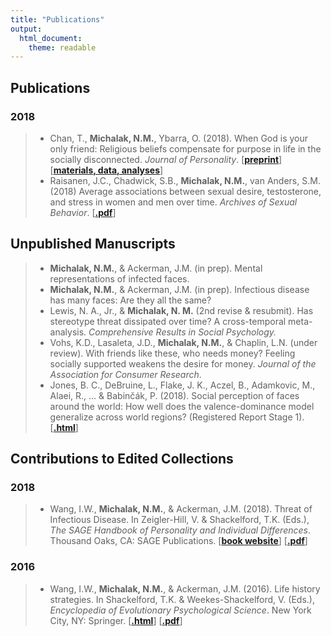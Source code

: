 ```yaml
---
title: "Publications"
output: 
  html_document: 
    theme: readable
---
```


## Publications

### 2018
> * Chan, T., **Michalak, N.M.**, Ybarra, O. (2018). When God is your only friend: Religious beliefs compensate for purpose in life in the socially disconnected. *Journal of Personality*. [[**preprint**](https://psyarxiv.com/zv4kw/)] [[**materials, data, analyses**](https://osf.io/h6wuv/)]
> * Raisanen, J.C., Chadwick, S.B., **Michalak, N.M.**, van Anders, S.M. (2018) Average associations between sexual desire, testosterone, and stress in women and men over time. *Archives of Sexual Behavior*. [[**.pdf**](https://github.com/nmmichalak/nicholas_michalak/raw/master/publications/2018/Raisanen_Chadwick_Michalak_vanAnders_2018_archives_of_sexual_behavior.pdf)]

## Unpublished Manuscripts
> * **Michalak, N.M.**, & Ackerman, J.M. (in prep). Mental representations of infected faces.
> * **Michalak, N.M.**, & Ackerman, J.M. (in prep). Infectious disease has many faces: Are they all the same?
> * Lewis, N. A., Jr., & **Michalak, N. M.** (2nd revise & resubmit). Has stereotype threat dissipated over time? A cross-temporal meta-analysis. *Comprehensive Results in Social Psychology.*
> * Vohs, K.D., Lasaleta, J.D., **Michalak, N.M.**, & Chaplin, L.N. (under review). With friends like these, who needs money? Feeling socially supported weakens the desire for money. *Journal of the Association for Consumer Research*.
> * Jones, B. C., DeBruine, L., Flake, J. K., Aczel, B., Adamkovic, M., Alaei, R., ... & Babinčák, P. (2018). Social perception of faces around the world: How well does the valence-dominance model generalize across world regions? (Registered Report Stage 1). [[**.html**](https://psyarxiv.com/n26dy)]

## Contributions to Edited Collections

### 2018
> * Wang, I.W., **Michalak, N.M.**, & Ackerman, J.M. (2018). Threat of Infectious Disease. In Zeigler-Hill, V. & Shackelford, T.K. (Eds.), *The SAGE Handbook of Personality and Individual Differences*. Thousand Oaks, CA: SAGE Publications. [[**book website**](https://us.sagepub.com/en-us/nam/the-sage-handbook-of-personality-and-individual-differences/book249310)] [[**.pdf**](https://github.com/nmmichalak/nicholas_michalak/raw/master/publications/2018/Wang_Michalak_Ackerman_2018_SAGE_handbook_PID.pdf)]

### 2016
> * Wang, I.W., **Michalak, N.M.**, & Ackerman, J.M. (2016). Life history strategies. In Shackelford, T.K. & Weekes-Shackelford, V. (Eds.), *Encyclopedia of Evolutionary Psychological Science*. New York City, NY: Springer. [[**.html**](https://doi.org/10.1007/978-3-319-16999-6_1926-1)] [[**.pdf**](https://github.com/nmmichalak/nicholas_michalak/raw/master/publications/2016/Wang_Michalak_Ackerman_2016_Encyclopedia_Evolutionary_Psychological Science.pdf)]